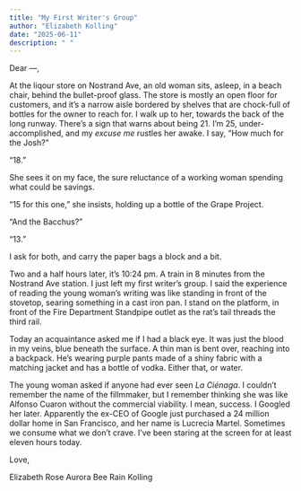 ```yaml
---
title: "My First Writer's Group"
author: "Elizabeth Kolling"
date: "2025-06-11"
description: " "
---
```



Dear —, 

At the liqour store on Nostrand Ave, an old woman sits, asleep, in a beach chair, behind the bullet-proof glass. The store is mostly an open floor for customers, and it's a narrow aisle bordered by shelves that are chock-full of bottles for the owner to reach for. I walk up to her, towards the back of the long runway. There's a sign that warns about being 21. I'm 25, under-accomplished, and my *excuse me* rustles her awake. I say, "How much for the Josh?"

"18."

She sees it on my face, the sure reluctance of a working woman spending what could be savings. 

"15 for this one," she insists, holding up a bottle of the Grape Project. 

"And the Bacchus?"

"13." 

I ask for both, and carry the paper bags a block and a bit.

Two and a half hours later, it's 10:24 pm. A train in 8 minutes from the Nostrand Ave station. I just left my first writer's group. I said the experience of reading the young woman's writing was like standing in front of the stovetop, searing something in a cast iron pan. I stand on the platform, in front of the Fire Department Standpipe outlet as the rat's tail threads the third rail. 

Today an acquaintance asked me if I had a black eye. It was just the blood in my veins, blue beneath the surface. A thin man is bent over, reaching into a backpack. He's wearing purple pants made of a shiny fabric with a matching jacket and has a bottle of vodka. Either that, or water. 

The young woman asked if anyone had ever seen *La Ciénaga*. I couldn't remember the name of the fillmmaker, but I remember thinking she was like Alfonso Cuaron without the commercial viability. I mean, success. I Googled her later. Apparently the ex-CEO of Google just purchased a 24 million dollar home in San Francisco, and her name is Lucrecia Martel. Sometimes we consume what we don't crave. I've been staring at the screen for at least eleven hours today. 

Love, 

Elizabeth Rose Aurora Bee Rain Kolling

